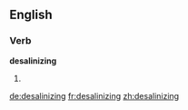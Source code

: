 ==English==

===Verb===
'''desalinizing'''

# {{present participle of|[[desalinize]]}}

[[de:desalinizing]]
[[fr:desalinizing]]
[[zh:desalinizing]]